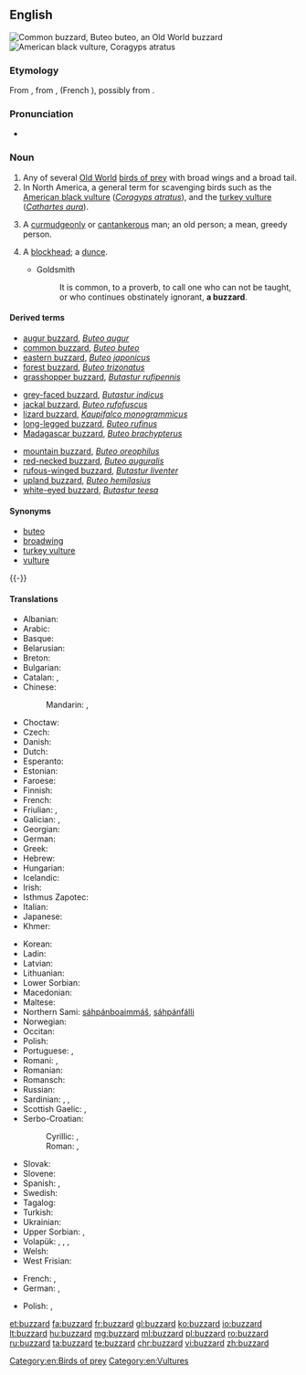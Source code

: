 ==English==
{{wikipedia}}

[[Image:Poster Buteo buteo.jpg|thumb|Common buzzard, ''Buteo buteo'', an Old World buzzard]]
[[Image:Coragyps-atratus-001.jpg|thumb|American black vulture, ''Coragyps atratus'']]

===Etymology===
From {{etyl|xno|en}} {{m|fro|buisart}}, from {{etyl|fro|en}} {{m|fro|buison}}, {{m|fro|buson}} (French {{m|fr|buse}}), possibly from {{etyl|la|en}} {{m|la|buteōn||[[buteo]]}}.

===Pronunciation===
* {{IPA|/ˈbʌzəɹd/|lang=en}}

===Noun===
{{en-noun}}

# Any of several [[Old World]] [[bird of prey|birds of prey]] with broad wings and a broad tail.
# In North America, a general term for scavenging birds such as the [[American black vulture]] (''[[Coragyps atratus]]''), and the [[turkey vulture]] (''[[Cathartes aura]]'').
# {{label|en|colloquial|derogatory|slang|often preceded by "old", the "old buzzard"}} A [[curmudgeonly]] or [[cantankerous]] man; an old person; a mean, greedy person.
# {{label|en|archaic}} A [[blockhead]]; a [[dunce]].
#* Goldsmith
#*: It is common, to a proverb, to call one who can not be taught, or who continues obstinately ignorant, '''a buzzard'''.

====Derived terms====
{{der-top3}}
* [[augur buzzard]], ''[[Buteo augur]]''
* [[common buzzard]], ''[[Buteo buteo]]''
* [[eastern buzzard]], ''[[Buteo japonicus]]''
* [[forest buzzard]], ''[[Buteo trizonatus]]''
* [[grasshopper buzzard]], ''[[Butastur rufipennis]]''
{{der-mid3}}
* [[grey-faced buzzard]], ''[[Butastur indicus]]''
* [[jackal buzzard]], ''[[Buteo rufofuscus]]''
* [[lizard buzzard]], ''[[Kaupifalco monogrammicus]]''
* [[long-legged buzzard]], ''[[Buteo rufinus]]''
* [[Madagascar buzzard]], ''[[Buteo brachypterus]]''
{{der-mid3}}
* [[mountain buzzard]], ''[[Buteo oreophilus]]''
* [[red-necked buzzard]], ''[[Buteo auguralis]]''
* [[rufous-winged buzzard]], ''[[Butastur liventer]]''
* [[upland buzzard]], ''[[Buteo hemilasius]]''
* [[white-eyed buzzard]], ''[[Butastur teesa]]''
{{der-bottom}}

====Synonyms====
* [[buteo]]
* [[broadwing]]
* [[turkey vulture]]
* [[vulture]]

{{-}}

====Translations====
{{trans-top|Genus Buteo}}
* Albanian: {{t|sq|huta}}
* Arabic: {{t|ar|حوام|m|tr=ḥawaam}}
* Basque: {{t|eu|zapelatz}}
* Belarusian: {{t|be|каня|f|tr=kanja|sc=Cyrl}}
* Breton: {{t|br|baou}}
* Bulgarian: {{t|bg|[[обикновен]] [[мишелов]]|tr=obiknoven mišelov|m}}
* Catalan: {{t|ca|aligot|m}}, {{t|ca|zopilot|m}}
* Chinese:
*: Mandarin: {{t+|cmn|鵟|sc=Hani}}, {{t+|cmn|𫛭|tr=kuáng|sc=Hani}}
* Choctaw: {{t|cho|sheki}}
* Czech: {{t|cs|káně|n}}
* Danish: {{t+|da|musvåge}}
* Dutch: {{t+|nl|buizerd|m}}
* Esperanto: {{t|eo|buteo}}
* Estonian: {{t|et|hiireviu}}
* Faroese: {{t|fo|músvákur|m}}
* Finnish: {{t+|fi|haukka}}
* French: {{t+|fr|buse|f}}
* Friulian: {{t|fur|cagne}}, {{t|fur|poiane}}
* Galician: {{t|gl|miñato|m}}, {{t+|gl|bexato|m}}
* Georgian: {{t|ka|კაკაჩა|sc=Geor}}
* German: {{t+|de|Bussard|m}}
* Greek: {{t+|el|γερακίνα|f}}
* Hebrew: {{t+|he|עַקָּב|m|tr='aqáv}}
* Hungarian: {{t+|hu|ölyv}}
* Icelandic: {{t+|is|músvákur|m}}
* Irish: {{t|ga|clamhán}}
* Isthmus Zapotec: {{t|zai|nguʼxhiʼ}}
* Italian: {{t+|it|poiana|f}}
* Japanese: {{t+|ja|鵟|tr=[[ノスリ]], nosuri|sc=Jpan}}
* Khmer: {{t+|km|ត្មាត|tr=tmaat|sc=Khmr}}
{{trans-mid}}
* Korean: {{t|ko|말똥가리|tr=malttonggari}}
* Ladin: {{t|lld|gabinel}}
* Latvian: {{t|lv|klijāns}}
* Lithuanian: {{t+|lt|suopis}}
* Lower Sorbian: {{t|dsb|pašturlica|f}}
* Macedonian: {{t|mk|jастреб глувчар|tr=jastreb gluvčar|m}}
* Maltese: {{t|mt|kuċċarda prima|f}}
* Northern Sami: [[sáhpánboaimmáš]], [[sáhpánfálli]]
* Norwegian: {{t|no|musvåk}}
* Occitan: {{t|oc|tartana|f}}
* Polish: {{t+|pl|myszołów|m}}
* Portuguese: {{t|pt|águia-de-asa-redonda|f}}, {{t|pt|milhafre|m}}
* Romani: {{t|rom|worolo|m}}, {{t|rom|worla|f}}
* Romanian: {{t+|ro|șoricar|m}}
* Romansch: {{t|rm|girun da mieurs}}
* Russian: {{t+|ru|каню́к|m}}
* Sardinian: {{t|sc|stori furapuddas}}, {{t|sc|tappàiu}}, {{t|sc|pilloni farrancau}}
* Scottish Gaelic: {{t|gd|clamhan|m}}, {{t|gd|àrmhaigh|m}}
* Serbo-Croatian:
*: Cyrillic: {{t|sh|ми̏ша̄р|m|sc=Cyrl}}, {{t|sh|шка́њац|m|sc=Cyrl}}
*: Roman: {{t+|sh|mȉšār|m}}, {{t+|sh|škánjac|m}}
* Slovak: {{t|sk|myšiak lesný}}
* Slovene: {{t|sl|kanja}}
* Spanish: {{t|es|ratonero común|m}}, {{t|es|busardo|m}}
* Swedish: {{t+|sv|ormvråk}}
* Tagalog: {{t|tl|buharo}}
* Turkish: {{t+|tr|şahin}}
* Ukrainian: {{t|uk|канюк|m|tr=kanjúk}}
* Upper Sorbian: {{t|hsb|pašturlica}}, {{t|hsb|paskulica}}
* Volapük: {{qualifier|♂♀}} {{t+|vo|busar}}, {{qualifier|♂}} {{t|vo|hibusar}}, {{qualifier|♀}} {{t|vo|jibusar}}, {{qualifier|♂♀ offspring}} {{t|vo|busarül}}
* Welsh: {{t|cy|bwncath}}
* West Frisian: {{t+|fy|mûzefalk}}
{{trans-bottom}}

{{trans-top|slang or derogatory term for a person}}
* French: {{t|fr|sale bougre|m}}, {{t|fr|sale bougresse|f}}
* German: {{t|de|alter Gauner|m}}, {{t|de|alte Gaunerin|f}}
{{trans-mid}}
* Polish: {{t+|pl|piernik|m}}, {{t|pl|zgred|m}}
{{trans-bottom}}

{{trans-see|American black vulture|black vulture}}

{{trans-see|turkey vulture}}

[[Category:en:Birds of prey]]
[[Category:en:Vultures]]

[[et:buzzard]]
[[fa:buzzard]]
[[fr:buzzard]]
[[gl:buzzard]]
[[ko:buzzard]]
[[io:buzzard]]
[[lt:buzzard]]
[[hu:buzzard]]
[[mg:buzzard]]
[[ml:buzzard]]
[[pl:buzzard]]
[[ro:buzzard]]
[[ru:buzzard]]
[[ta:buzzard]]
[[te:buzzard]]
[[chr:buzzard]]
[[vi:buzzard]]
[[zh:buzzard]]